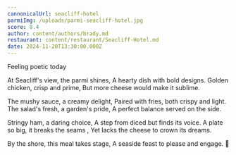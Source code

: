 ```yaml
---
cannonicalUrl: seacliff-hotel
parmiImg: /uploads/parmi-seacliff-hotel.jpg
score: 8.4
author: content/authors/brady.md
restaurant: content/restaurant/Seacliff-Hotel.md
date: 2024-11-20T13:30:00.000Z
---
```


Feeling poetic today

At Seacliff's view, the parmi shines,
A hearty dish with bold designs.
Golden chicken, crisp and prime,
But more cheese would make it sublime.

The mushy sauce, a creamy delight,
Paired with fries, both crispy and light.
The salad's fresh, a garden's pride,
A perfect balance served on the side.

Stringy ham, a daring choice,
A step from diced but finds its voice.
A plate so big, it breaks the seams ,
Yet lacks the cheese to crown its dreams.

By the shore, this meal takes stage,
A seaside feast to please and engage. 🌊

